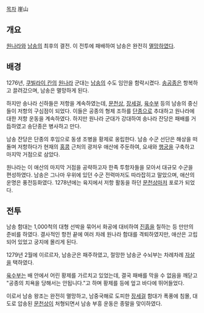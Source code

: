 [[목차]]
崖山
== 개요 ==
[[원나라]]와 [[남송]]의 최후의 결전. 이 전투에 패배하여 남송은 완전히 [[멸망]]하였다.

== 배경 ==
1276년, [[쿠빌라이 칸]]의 [[원나라]] 군대는 [[남송]]의 수도 임안을 함락시켰다. [[송공종]]은 항복하고 끌려갔으며, 남송은 멸망하게 된다.

하지만 송나라 신하들은 저항을 계속하였는데, [[문천상]], [[장세걸]], [[육수부]] 등의 남송의 중신들이 저항의 구심점이 되었다. 이들은 공종의 형제 조하를 [[단종]]으로 추대하고 원나라에 대한 저항 운동을 계속하였다. 하지만 원나라 군대가 강대하여 송나라 잔당은 패배를 거듭하였고 송단종은 병사하고 만다.

남송 잔당은 단종의 후임으로 동생 조병을 황제로 옹립한다. 남송 수군 선단은 해상을 떠돌며 저항하다가 현재의 [[홍콩]] 근처의 광저우 애산에 주둔하여, 요새와 [[행궁]]을 구축하고 마지막 거점으로 삼았다.

원나라는 이 애산의 마지막 거점을 공략하고자 한족 투항자들을 모아서 대규모 수군을 편성하였다. 남송은 그나마 우위에 있던 수군 전력마저도 따라잡히고 말았으며, 애산의 운명은 풍전등화였다. 1278년에는 육지에서 저항 활동을 하던 [[문천상]]마저 포로가 되었다.

== 전투 ==
남송 함대는 1,000척의 대형 선박을 묶어서 화공에 대비하여 [[진흙]]을 칠하는 등 만만의 준비를 하였다. 결사적인 항전 끝에 여러 차례 원나라 함대를 격퇴하였지만, 애산은 고립되어 있었고 궁지에 몰리게 된다.

1279년 2월에 이르르자, 남송군은 패주하였고, 절망한 남송군 수뇌부는 차례차례 [[자살]]을 택하였다.

[[육수부]]는 배 안에서 어린 황제를 가르치고 있었는데, 결국 패배를 막을 수 없음을 깨닫고 "공종의 치욕을 당해서는 안됩니다."고 하며 황제를 등에 엎고 바다에 뛰어들었다.

이로서 남송 왕조는 완전히 멸망하고, 남중국해로 도피한 [[장세걸]] 함대가 폭풍에 침몰, 대도로 압송된 [[문천상]]이 처형되면서 남송 부흥 운동은 종말을 맞이하였다.
